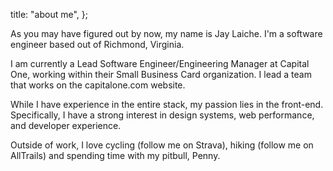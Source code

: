 
  title: "about me",
};

As you may have figured out by now, my name is Jay Laiche. I'm a software engineer based out of Richmond, Virginia.

I am currently a Lead Software Engineer/Engineering Manager at Capital One, working within their Small Business Card organization. I lead a team that works on the capitalone.com website.

While I have experience in the entire stack, my passion lies in the front-end. Specifically, I have a strong interest in design systems, web performance, and developer experience.

Outside of work, I love cycling (follow me on Strava), hiking (follow me on AllTrails) and spending time with my pitbull, Penny.

